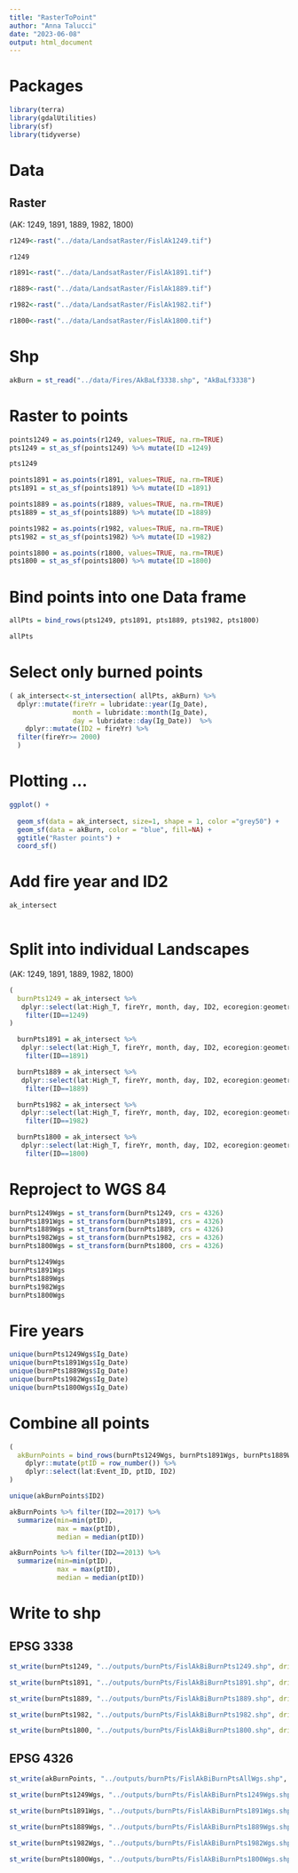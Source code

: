 ```yaml
---
title: "RasterToPoint"
author: "Anna Talucci"
date: "2023-06-08"
output: html_document
---
```




# Packages
```r
library(terra)
library(gdalUtilities)
library(sf)
library(tidyverse)
```

# Data

## Raster
(AK: 1249, 1891, 1889, 1982, 1800)

```r
r1249<-rast("../data/LandsatRaster/FislAk1249.tif")
```

```r
r1249
```

```r
r1891<-rast("../data/LandsatRaster/FislAk1891.tif")
```

```r
r1889<-rast("../data/LandsatRaster/FislAk1889.tif")
```

```r
r1982<-rast("../data/LandsatRaster/FislAk1982.tif")
```

```r
r1800<-rast("../data/LandsatRaster/FislAk1800.tif")
```

# Shp
```r
akBurn = st_read("../data/Fires/AkBaLf3338.shp", "AkBaLf3338")
```


# Raster to points
```r
points1249 = as.points(r1249, values=TRUE, na.rm=TRUE)
pts1249 = st_as_sf(points1249) %>% mutate(ID =1249)
```

```r
pts1249
```
```r
points1891 = as.points(r1891, values=TRUE, na.rm=TRUE)
pts1891 = st_as_sf(points1891) %>% mutate(ID =1891)
```

```r
points1889 = as.points(r1889, values=TRUE, na.rm=TRUE)
pts1889 = st_as_sf(points1889) %>% mutate(ID =1889)
```

```r
points1982 = as.points(r1982, values=TRUE, na.rm=TRUE)
pts1982 = st_as_sf(points1982) %>% mutate(ID =1982)
```

```r
points1800 = as.points(r1800, values=TRUE, na.rm=TRUE)
pts1800 = st_as_sf(points1800) %>% mutate(ID =1800)
```

# Bind points into one Data frame
```r
allPts = bind_rows(pts1249, pts1891, pts1889, pts1982, pts1800)
```

```r
allPts
```

# Select only burned points


```r
( ak_intersect<-st_intersection( allPts, akBurn) %>%
  dplyr::mutate(fireYr = lubridate::year(Ig_Date), 
                month = lubridate::month(Ig_Date), 
                day = lubridate::day(Ig_Date))  %>% 
    dplyr::mutate(ID2 = fireYr) %>%
  filter(fireYr>= 2000) 
  )
```
# Plotting ...
```r
ggplot() + 
  
  geom_sf(data = ak_intersect, size=1, shape = 1, color ="grey50") +
  geom_sf(data = akBurn, color = "blue", fill=NA) +
  ggtitle("Raster points") + 
  coord_sf()
```


# Add fire year and ID2
```r
ak_intersect 
  
```

# Split into individual Landscapes
(AK: 1249, 1891, 1889, 1982, 1800)
```r
(
  burnPts1249 = ak_intersect %>% 
   dplyr::select(lat:High_T, fireYr, month, day, ID2, ecoregion:geometry) %>%
    filter(ID==1249)
)
```

```r
  burnPts1891 = ak_intersect %>% 
   dplyr::select(lat:High_T, fireYr, month, day, ID2, ecoregion:geometry) %>%
    filter(ID==1891)
```

```r
  burnPts1889 = ak_intersect %>% 
   dplyr::select(lat:High_T, fireYr, month, day, ID2, ecoregion:geometry) %>%
    filter(ID==1889)
```

```r
  burnPts1982 = ak_intersect %>% 
   dplyr::select(lat:High_T, fireYr, month, day, ID2, ecoregion:geometry) %>%
    filter(ID==1982)
```

```r
  burnPts1800 = ak_intersect %>% 
   dplyr::select(lat:High_T, fireYr, month, day, ID2, ecoregion:geometry) %>%
    filter(ID==1800)
```


# Reproject to WGS 84
```r
burnPts1249Wgs = st_transform(burnPts1249, crs = 4326)
burnPts1891Wgs = st_transform(burnPts1891, crs = 4326)
burnPts1889Wgs = st_transform(burnPts1889, crs = 4326)
burnPts1982Wgs = st_transform(burnPts1982, crs = 4326)
burnPts1800Wgs = st_transform(burnPts1800, crs = 4326)
```

```r
burnPts1249Wgs
burnPts1891Wgs
burnPts1889Wgs
burnPts1982Wgs
burnPts1800Wgs
```
# Fire years
```r
unique(burnPts1249Wgs$Ig_Date)
unique(burnPts1891Wgs$Ig_Date)
unique(burnPts1889Wgs$Ig_Date)
unique(burnPts1982Wgs$Ig_Date)
unique(burnPts1800Wgs$Ig_Date)
```

# Combine all points

```r
(
  akBurnPoints = bind_rows(burnPts1249Wgs, burnPts1891Wgs, burnPts1889Wgs, burnPts1982Wgs, burnPts1800Wgs) %>%
    dplyr::mutate(ptID = row_number()) %>%
    dplyr::select(lat:Event_ID, ptID, ID2)
)
```
```r
unique(akBurnPoints$ID2)
```
```r
akBurnPoints %>% filter(ID2==2017) %>%
  summarize(min=min(ptID),
            max = max(ptID),
            median = median(ptID))
```

```r
akBurnPoints %>% filter(ID2==2013) %>%
  summarize(min=min(ptID),
            max = max(ptID),
            median = median(ptID))
```
# Write to shp

## EPSG 3338
```r
st_write(burnPts1249, "../outputs/burnPts/FislAkBiBurnPts1249.shp", driver="ESRI Shapefile")
```

```r
st_write(burnPts1891, "../outputs/burnPts/FislAkBiBurnPts1891.shp", driver="ESRI Shapefile")
```

```r
st_write(burnPts1889, "../outputs/burnPts/FislAkBiBurnPts1889.shp", driver="ESRI Shapefile")
```

```r
st_write(burnPts1982, "../outputs/burnPts/FislAkBiBurnPts1982.shp", driver="ESRI Shapefile")
```

```r
st_write(burnPts1800, "../outputs/burnPts/FislAkBiBurnPts1800.shp", driver="ESRI Shapefile")
```

## EPSG 4326
```r
st_write(akBurnPoints, "../outputs/burnPts/FislAkBiBurnPtsAllWgs.shp", driver="ESRI Shapefile")
```

```r
st_write(burnPts1249Wgs, "../outputs/burnPts/FislAkBiBurnPts1249Wgs.shp", driver="ESRI Shapefile")
```

```r
st_write(burnPts1891Wgs, "../outputs/burnPts/FislAkBiBurnPts1891Wgs.shp", driver="ESRI Shapefile")
```

```r
st_write(burnPts1889Wgs, "../outputs/burnPts/FislAkBiBurnPts1889Wgs.shp", driver="ESRI Shapefile")
```

```r
st_write(burnPts1982Wgs, "../outputs/burnPts/FislAkBiBurnPts1982Wgs.shp", driver="ESRI Shapefile")
```

```r
st_write(burnPts1800Wgs, "../outputs/burnPts/FislAkBiBurnPts1800Wgs.shp", driver="ESRI Shapefile")
```